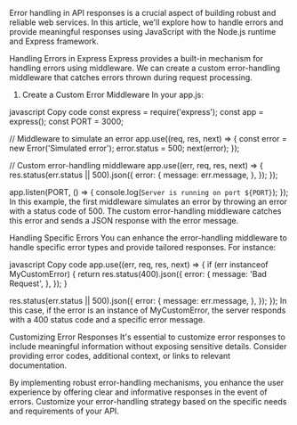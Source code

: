 Error handling in API responses is a crucial aspect of building robust and reliable web services. In this article, we'll explore how to handle errors and provide meaningful responses using JavaScript with the Node.js runtime and Express framework.

Handling Errors in Express
Express provides a built-in mechanism for handling errors using middleware. We can create a custom error-handling middleware that catches errors thrown during request processing.

1. Create a Custom Error Middleware
In your app.js:

javascript
Copy code
const express = require('express');
const app = express();
const PORT = 3000;

// Middleware to simulate an error
app.use((req, res, next) => {
  const error = new Error('Simulated error');
  error.status = 500;
  next(error);
});

// Custom error-handling middleware
app.use((err, req, res, next) => {
  res.status(err.status || 500).json({
    error: {
      message: err.message,
    },
  });
});

app.listen(PORT, () => {
  console.log(`Server is running on port ${PORT}`);
});
In this example, the first middleware simulates an error by throwing an error with a status code of 500. The custom error-handling middleware catches this error and sends a JSON response with the error message.

Handling Specific Errors
You can enhance the error-handling middleware to handle specific error types and provide tailored responses. For instance:

javascript
Copy code
app.use((err, req, res, next) => {
  if (err instanceof MyCustomError) {
    return res.status(400).json({
      error: {
        message: 'Bad Request',
      },
    });
  }

  res.status(err.status || 500).json({
    error: {
      message: err.message,
    },
  });
});
In this case, if the error is an instance of MyCustomError, the server responds with a 400 status code and a specific error message.

Customizing Error Responses
It's essential to customize error responses to include meaningful information without exposing sensitive details. Consider providing error codes, additional context, or links to relevant documentation.

By implementing robust error-handling mechanisms, you enhance the user experience by offering clear and informative responses in the event of errors. Customize your error-handling strategy based on the specific needs and requirements of your API.